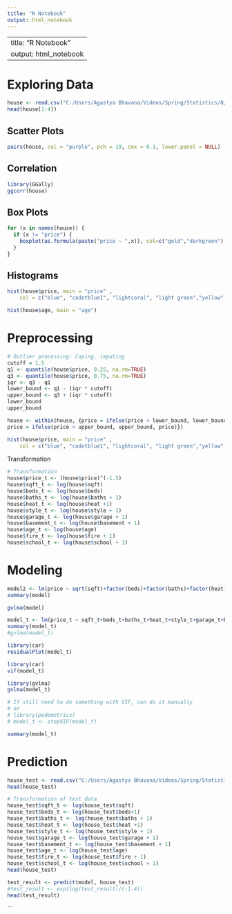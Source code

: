 ---
title: "R Notebook"
output: html_notebook
---
---
title: "R Notebook"
output: html_notebook
---


# Exploring Data
```{r}
house <- read.csv("C:/Users/Agastya Bhavana/Videos/Spring/Statistics/8/housing_training_data.csv")
head(house[1:4])
```

## Scatter Plots
```{r}
pairs(house, col = "purple", pch = 19, cex = 0.1, lower.panel = NULL)

```
## Correlation
```{r}
library(GGally)
ggcorr(house)
```
## Box Plots
```{r}
for (x in names(house)) {
  if (x != "price") {
    boxplot(as.formula(paste("price ~ ",x)), col=c("gold","darkgreen"), xlab = x, ylab = "price", main = x, data = house)
  }
}
```
## Histograms
```{r}
hist(house$price, main = "price" ,
    col = c("blue", "cadetblue1", "lightcoral", "light green","yellow","purple"))
```

```{r}
hist(house$age, main = "age")
```
# Preprocessing
```{r}
# Outlier processing: Caping, imputing
cutoff = 1.5
q1 <- quantile(house$price, 0.25, na.rm=TRUE)
q3 <- quantile(house$price, 0.75, na.rm=TRUE)
iqr <- q3 - q1
lower_bound <- q1 - (iqr * cutoff)
upper_bound <- q3 + (iqr * cutoff)
lower_bound
upper_bound
```

```{r}
house <- within(house, {price = ifelse(price < lower_bound, lower_bound, price)
price = ifelse(price > upper_bound, upper_bound, price)})
```

```{r}
hist(house$price, main = "price" ,
    col = c("blue", "cadetblue1", "lightcoral", "light green","yellow","purple"))
```

Transformation
```{r}
# Transformation
house$price_t <- (house$price)^(-1.5)
house$sqft_t <- log(house$sqft)
house$beds_t <- log(house$beds)
house$baths_t <- log(house$baths + 1)
house$heat_t <- log(house$heat +1) 
house$style_t <- log(house$style + 1)
house$garage_t <- log(house$garage + 1)
house$basement_t <- log(house$basement + 1)
house$age_t <- log(house$age)
house$fire_t <- log(house$fire + 1)
house$school_t <- log(house$school + 1)
```

# Modeling
```{r}
model2 <- lm(price ~ sqrt(sqft)+factor(beds)+factor(baths)+factor(heat)+log(style+1)+factor(garage)+factor(basement)+log(age)+factor(fire)+factor(school)+ sqrt(sqft)/log(age) ,  data = house)
summary(model)
```

```{r}


gvlma(model)
```
```{r}
model_t <- lm(price_t ~ sqft_t+beds_t+baths_t+heat_t+style_t+garage_t+basement_t+age_t+fire_t+school_t, data = house)
summary(model_t)
#gvlma(model_t)
```

```{r}
library(car)
residualPlot(model_t)
```

```{r}
library(car)
vif(model_t)
```
```{r}
library(gvlma)
gvlma(model_t)
```

```{r}
# If still need to do something with VIF, can do it manually
# or
# library(pedometrics)
# model_t <- stepVIF(model_t)
```

```{r}
summary(model_t)
```
# Prediction
```{r}
house_test <- read.csv("C:/Users/Agastya Bhavana/Videos/Spring/Statistics/8/housing_test_features.csv")
head(house_test)
```

```{r}
# Transformation of test data
house_test$sqft_t <- log(house_test$sqft)
house_test$beds_t <- log(house_test$beds+1)
house_test$baths_t <- log(house_test$baths + 1)
house_test$heat_t <- log(house_test$heat +1) 
house_test$style_t <- log(house_test$style + 1)
house_test$garage_t <- log(house_test$garage + 1)
house_test$basement_t <- log(house_test$basement + 1)
house_test$age_t <- log(house_test$age)
house_test$fire_t <- log(house_test$fire + 1)
house_test$school_t <- log(house_test$school + 1)
head(house_test)
```

```{r}
test_result <- predict(model, house_test)
#test_result <- exp(log(test_result)/(-1.4))
head(test_result)
```



```













